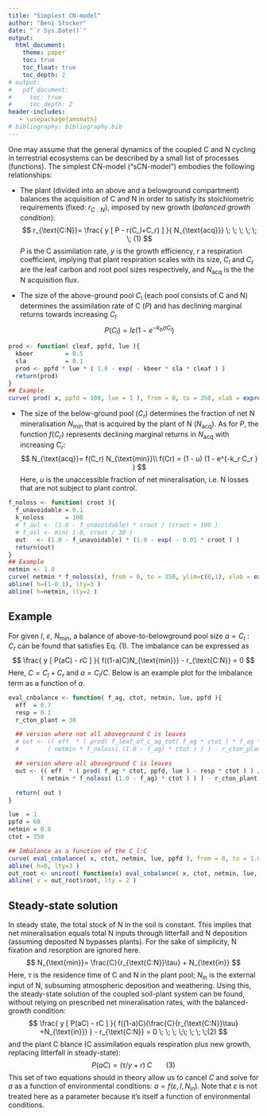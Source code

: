 ```yaml
---
title: "Simplest CN-model"
author: "Beni Stocker"
date: "`r Sys.Date()`"
output:
  html_document:
    theme: paper
    toc: true
    toc_float: true
    toc_depth: 2
# output:
#   pdf_document:
#     toc: true
#     toc_depth: 2
header-includes:
   - \usepackage{amsmath}
# bibliography: bibliography.bib
---
```


\newcommand{\rcton}{r_{\text{C:N}}}
\newcommand{\nacq}{N_{\text{acq}}}
\newcommand{\netmin}{N_{\text{min}}}
\newcommand{\nin}{N_{\text{in}}}


One may assume that the general dynamics of the coupled C and N cycling in terrestrial ecosystems can be described by a small list of processes (functions). The simplest CN-model ("sCN-model") embodies the following relationships:

- The plant (divided into an above and a belowground compartment) balances the acquisition of C and N in order to satisfy its stoichiometric requirements (fixed: $r_{C:N}$), imposed by new growth (*balanced growth condition*):
$$
\rcton = \frac{ y [ P - r(C_l+C_r) ] }{ \nacq } \; \; \; \; \; \; (1)
$$
$P$ is the C assimilation rate, $y$ is the growth efficiency, $r$ a respiration coefficient, implying that plant respiration scales with its size, $C_l$ and $C_r$ are the leaf carbon and root pool sizes respectively, and $N_{\text{acq}}$ is the the N acquisition flux. 

- The size of the above-ground pool $C_l$ (each pool consists of C and N) determines the assimilation rate of C ($P$) and has declining marginal returns towards increasing $C_l$.
$$
P(C_l) = I \varepsilon \left(1 - e^{-k_b \sigma C_{\text{l}}} \right)
$$

```r
prod <- function( cleaf, ppfd, lue ){
  kbeer         = 0.5
  sla           = 0.1
  prod <- ppfd * lue * ( 1.0 - exp( - kbeer * sla * cleaf ) )
  return(prod)
}
## Example
curve( prod( x, ppfd = 100, lue = 1 ), from = 0, to = 350, xlab = expression(italic(C[l])), ylab = expression(italic(P)) )
```


- The size of the below-ground pool ($C_r$) determines the fraction of net N mineralisation $\netmin$ that is acquired by the plant of N ($\nacq$). As for $P$, the function $f(C_r)$ represents declining marginal returns in $\nacq$ with increasing $C_r$:
$$
\nacq = f(C_r) \netmin   \\
f(Cr) = (1 - u)  (1 - e^{-k_r  C_r } ) 
$$
Here, $u$ is the unaccessible fraction of net mineralisation, i.e. N losses that are not subject to plant control.

```r
f_noloss <- function( croot ){
  f_unavoidable = 0.1
  k_noloss      = 100
  # f_avl <- (1.0 - f_unavoidable) * croot / (croot + 100 )
  # f_avl <- min( 1.0, croot / 30 )
  out   <- (1.0 - f_unavoidable) * (1.0 - exp( - 0.01 * croot ) )
  return(out)
}
## Example
netmin <- 1.0
curve( netmin * f_noloss(x), from = 0, to = 350, ylim=c(0,1), xlab = expression(italic(C[r])), ylab = expression(italic(N[acq])) )
abline( h=(1-0.1), lty=3 )
abline( h=netmin, lty=2 )
```

## Example

For given $I$, $\varepsilon$, $N_{\text{min}}$, a balance of above-to-belowground pool size $a = C_l:C_r$ can be found that satisfies Eq. (1). The imbalance can be expressed as
$$
\frac{ y [ P(aC) - rC ] }{ f((1-a)C)\netmin } - r_{\text{C:N}} = 0
$$
Here, $C=C_l+C_r$ and $a=C_l/C$. Below is an example plot for the imbalance term as a function of $a$. 

```r
eval_cnbalance <- function( f_ag, ctot, netmin, lue, ppfd ){
  eff  = 0.7
  resp = 0.1
  r_cton_plant = 30

  ## version where not all aboveground C is leaves
  # out <- (( eff  * ( prod( f_leaf_of_c_ag_tot( f_ag * ctot ) * f_ag * ctot, ppfd, lue ) - resp * ctot ) ) /
  #        ( netmin * f_noloss( (1.0 - f_ag) * ctot ) ) ) - r_cton_plant

  ## version where all aboveground C is leaves
  out <- (( eff  * ( prod( f_ag * ctot, ppfd, lue ) - resp * ctot ) ) /
         ( netmin * f_noloss( (1.0 - f_ag) * ctot ) ) ) - r_cton_plant

  return( out )
}

lue  = 1
ppfd = 60
netmin = 0.8
ctot = 350

## Imbalance as a function of the C_l:C
curve( eval_cnbalance( x, ctot, netmin, lue, ppfd ), from = 0, to = 1.0, col="red", ylim=c(-20,100), xlab=expression(italic(C[l]/C)), ylab=expression(Imbalance) )
abline( h=0, lty=3 )
out_root <- uniroot( function(x) eval_cnbalance( x, ctot, netmin, lue, ppfd ), interval=c(0,1.0) )
abline( v = out_root$root, lty = 2 )
```

## Steady-state solution

In steady state, the total stock of N in the soil is constant. This implies that net mineralisation equals total N inputs through litterfall and N deposition (assuming deposited N bypasses plants). For the sake of simplicity, N fixation and resorption are ignored here.
$$
\netmin = \frac{C}{\rcton\tau} + \nin
$$
Here, $\tau$ is the residence time of C and N in the plant pool; $\nin$ is the external input of N, subsuming atmospheric deposition and weathering. Using this, the steady-state solution of the coupled soil-plant system can be found, without relying on prescribed net mineralisation rates, with the balanced-growth condition:
$$
\frac{ y [ P(aC) - rC ] }{ f((1-a)C)(\frac{C}{\rcton\tau} +\nin) } - r_{\text{C:N}} = 0 \; \; \; \;\; \; \; \;(2)
$$
and the plant C blance (C assimilation equals respiration plus new growth, replacing litterfall in steady-state):
$$
P(aC) = (\tau/y + r)\;C \; \; \; \; \; \; \; \;(3)
$$
This set of two equations should in theory allow us to cancel $C$ and solve for $a$ as a function of environmental conditions: $a = f(\varepsilon, I, \nin)$. Note that $\varepsilon$ is not treated here as a parameter because it's itself a function of environmental conditions.


<!-- ```{r} -->
<!-- c_wood <- function( ctot ){ -->
<!--   par = 50 -->
<!--   sqrt( ctot^2 + par ) - sqrt(par) -->
<!-- } -->

<!-- c_leaf <- function( ctot ){ -->
<!--   kl = 0.3 -->
<!--   c_leaf_max = 20 -->
<!--   c_leaf_max * (1 - exp(-kl*ctot)) -->
<!-- } -->

<!-- f_leaf_of_c_ag_tot <- function( c_ag_tot ){ -->
<!--   ifelse( c_ag_tot==0, 1.0, c_leaf( c_ag_tot ) / (c_leaf( c_ag_tot ) + c_wood( c_ag_tot )) ) -->
<!-- } -->
<!-- ``` -->

<!-- ## Static CN-model for one state------------------------------- -->
<!-- lue  = 1 -->
<!-- ppfd = 100 -->
<!-- navl = 0.8 -->
<!-- ctot = 350 -->

<!-- curve( c_wood(x), from = 0, to = 50 ) -->
<!-- curve( c_leaf(x), from = 0, to = 50, add = TRUE ) -->
<!-- curve( f_leaf_of_c_ag_tot(x), from = 0, to = ctot ) -->

<!-- curve( prod( f_leaf_of_c_ag_tot( x ) * x, ppfd, lue ), from = 0, to = ctot ) -->
<!-- curve( f_noloss, from = 0, to = ctot*2 ) -->

<!-- ## Visualise imbalance curve -->
<!-- par(mfrow=c(1,1)) -->
<!-- curve( eval_cnbalance( x, ctot, navl, lue, ppfd ), from = 0, to = 1.0, col="red", ylim=c(-20,100) ) -->
<!-- abline( h=0, lty=3 ) -->
<!-- out_root <- uniroot( function(x) eval_cnbalance( x, ctot, navl, lue, ppfd ), interval=c(0,1.0) ) -->
<!-- abline( v = out_root$root, lty = 2 ) -->

<!-- ## production curve -->
<!-- curve( prod( f_leaf_of_c_ag_tot( x ) * x, ppfd, lue ), from = 0, to = ctot ) # x is total aboveground -->
<!-- points( out_root$root * ctot, prod( f_leaf_of_c_ag_tot( out_root$root * ctot ) * out_root$root * ctot, ppfd, lue ), pch=16, col="red" ) -->

<!-- ## N uptake curve -->
<!-- curve( navl * f_noloss( x ), from = 0, to = ctot ) # x is total belowground -->
<!-- points( (1.0 - out_root$root) * ctot, navl * f_noloss( (1.0 - out_root$root) * ctot ), pch=16, col="red" ) -->


<!-- ## Dynamic CN-model-------------------------------------------- -->
<!-- lue          = 1       # change this to two and the whole thing collapses. works best for 1.  -->
<!-- ppfd         = 100 -->
<!-- r_ntoc_plant = 1/30 -->
<!-- r_ntoc_soil  = 1/10 -->
<!-- eff          = 0.7 -->
<!-- resp         = 0.1 -->
<!-- tau_plant    = 10 -->
<!-- tau_soil_c   = 50 -->
<!-- tau_soil_n   = 150 -->
<!-- tau_labl     = 0.5 -->
<!-- n_input      = 1.0 -->

<!-- ## Simulation settings -->
<!-- ntsteps <- 3000 -->

<!-- ## initialise output variables -->
<!-- out_cplant_ag <- rep(NA, ntsteps) -->
<!-- out_nplant_ag <- rep(NA, ntsteps) -->
<!-- out_cplant_bg <- rep(NA, ntsteps) -->
<!-- out_nplant_bg <- rep(NA, ntsteps) -->
<!-- out_csoil     <- rep(NA, ntsteps) -->
<!-- out_nsoil     <- rep(NA, ntsteps) -->
<!-- out_clabl     <- rep(NA, ntsteps) -->
<!-- out_nlabl     <- rep(NA, ntsteps) -->

<!-- ## plant, aboveground -->
<!-- cplant_ag <- 150 -->
<!-- nplant_ag <- cplant_ag * r_ntoc_plant -->

<!-- ## plant, belowground -->
<!-- cplant_bg <- 150 -->
<!-- nplant_bg <- cplant_bg * r_ntoc_plant -->

<!-- ## soil -->
<!-- csoil <- 1000 -->
<!-- nsoil <- csoil * r_ntoc_plant * tau_soil_n/tau_soil_c -->

<!-- ## plant labile pools -->
<!-- nlabl <- 0 -->
<!-- clabl <- 0 -->

<!-- for (it in 1:ntsteps){ -->

<!--   ## Soil turnover and net mineralisation -->
<!--   csoil          <- csoil - csoil / tau_soil_c -->
<!--   nsoil_turnover <- nsoil / tau_soil_n  -->
<!--   nsoil          <- nsoil - nsoil_turnover -->
<!--   netmin         <- nsoil_turnover + n_input -->

<!--   ## actual C and N acquisition with current plant -->
<!--   clabl <- prod( f_leaf_of_c_ag_tot( cplant_ag ) * cplant_ag, ppfd, lue ) #+ clabl -->
<!--   nlabl <- f_noloss( cplant_bg ) * netmin #+ nlabl -->

<!--   # ## short-cut: by-passing soil -->
<!--   # nlabl <- f_noloss( cplant_bg ) * r_ntoc_plant * (cplant_bg + cplant_ag) / tau_plant  #+ nlabl -->

<!--   ## limit allocatable C depending on labile N -->
<!--   c_alloc <- min( nlabl / (eff * r_ntoc_plant), clabl ) -->

<!--   # ##---------- -->
<!--   # netmin <- 0.8 # xxx test -->
<!--   # ##---------- -->

<!--   ## Get optimal fraction to leaves -->
<!--   out_root <- uniroot( function(x) eval_cnbalance( x, ctot, netmin, lue, ppfd ), interval=c(0,1.0) ) -->
<!--   fleaf <- out_root$root -->
<!--   print(fleaf) -->

<!--   # ##---------- -->
<!--   # ## Visualise imbalance curve -->
<!--   # ctot <- (cplant_ag + cplant_bg + eff * c_alloc) -->
<!--   # par(mfrow=c(1,1)) -->
<!--   # curve( eval_cnbalance( x, ctot, netmin, lue, ppfd ), from = 0, to = 1.0, col="red", ylim=c(-20,100) ) -->
<!--   # abline( h=0, lty=3 ) -->
<!--   # abline( v = fleaf, lty = 2 ) -->

<!--   # ## production curve -->
<!--   # curve( prod( f_leaf_of_c_ag_tot( x ) * x, ppfd, lue ), from = 0, to = ctot ) # x is total aboveground -->
<!--   # points( fleaf * ctot, prod( f_leaf_of_c_ag_tot( fleaf * ctot ) * fleaf * ctot, ppfd, lue ), pch=16, col="red" ) -->

<!--   # ## N uptake curve -->
<!--   # curve( netmin * f_noloss( x ), from = 0, to = ctot ) # x is total belowground -->
<!--   # points( (1.0 - fleaf) * ctot, netmin * f_noloss( (1.0 - fleaf) * ctot ), pch=16, col="red" ) -->
<!--   # ##---------- -->

<!--   ## Additional check only necessary for legacy allocation setup (Version A)  -->
<!--   # if ( eval_cnbalance( 0, ctot, netmin, lue, ppfd ) > 0.0 ){ -->
<!--   #   ## all to roots -->
<!--   #   fleaf <- 0.0 -->
<!--   # } else if ( eval_cnbalance( 1, ctot, netmin, lue, ppfd ) < 0.0 ){ -->
<!--   #   ## all to leaves -->
<!--   #   fleaf <- 1.0 -->
<!--   # } else { -->
<!--   #   ## find allocation fraction to leaves so that return next year matches (eff * r_cton_plant) -->
<!--   #   out_root <- uniroot( function(x) eval_cnbalance( x, (cplant_ag + cplant_bg + eff * c_alloc), netmin, lue, ppfd ), interval=c(1e-12,1.0) ) -->
<!--   #   fleaf <- out_root$root -->
<!--   # } -->

<!--   ## update pools -->
<!--   clabl <- clabl - c_alloc -->
<!--   nlabl <- nlabl - eff * c_alloc * r_ntoc_plant -->

<!--   ## labile pool decay -->
<!--   clabl <- clabl - tau_labl * clabl -->
<!--   nlabl <- nlabl - tau_labl * nlabl -->

<!--   ##---------------------------------------------------------------------   -->
<!--   # ## VERSION A: fleaf only acts on new growth -->
<!--   # ## allocate C, N follows from r_ntoc_plant -->
<!--   # cturnover_ag <- cplant_ag / tau_plant -->
<!--   # c_alloc_ag   <- fleaf * c_alloc * eff -->
<!--   # cplant_ag    <- cplant_ag + c_alloc_ag - cturnover_ag -->

<!--   # nturnover_ag <- nplant_ag / tau_plant -->
<!--   # n_alloc_ag   <- c_alloc_ag * r_ntoc_plant -->
<!--   # nplant_ag    <- nplant_ag + n_alloc_ag - nturnover_ag -->

<!--   # cturnover_bg <- cplant_bg / tau_plant -->
<!--   # c_alloc_bg   <- (1.0 - fleaf) * c_alloc * eff -->
<!--   # cplant_bg    <- cplant_bg + c_alloc_bg - cturnover_bg -->

<!--   # nturnover_bg <- nplant_bg / tau_plant -->
<!--   # n_alloc_bg   <- c_alloc_bg * r_ntoc_plant -->
<!--   # nplant_bg    <- nplant_bg + n_alloc_bg - nturnover_bg -->
<!--   ##---------------------------------------------------------------------   -->


<!--   ##---------------------------------------------------------------------   -->
<!--   ## VERSION B: fleaf redistributes entire plant (to avoid legacy in mal-allocation) -->
<!--   ## allocate C, N follows from r_ntoc_plant -->
<!--   cturnover_ag <- cplant_ag / tau_plant -->
<!--   cplant_ag    <- cplant_ag - cturnover_ag -->
<!--   cplant_ag    <- fleaf * (c_alloc * eff + cplant_ag + cplant_bg) -->

<!--   nturnover_ag <- nplant_ag / tau_plant -->
<!--   nplant_ag    <- nplant_ag - nturnover_ag -->
<!--   nplant_ag    <- cplant_ag * r_ntoc_plant -->

<!--   cturnover_bg <- cplant_bg / tau_plant -->
<!--   cplant_bg    <- cplant_bg - cturnover_bg -->
<!--   cplant_bg    <- (1.0 - fleaf) * (c_alloc * eff + cplant_ag + cplant_bg) -->

<!--   nturnover_bg <- nplant_ag / tau_plant -->
<!--   nplant_ag    <- nplant_ag - nturnover_bg -->
<!--   nplant_ag    <- cplant_ag * r_ntoc_plant -->
<!--   ##---------------------------------------------------------------------   -->

<!--   csoil <- csoil + cturnover_ag + cturnover_bg -->
<!--   nsoil <- nsoil + nturnover_ag + nturnover_bg -->

<!--   ## gater output variables -->
<!--   out_cplant_ag[it] <- cplant_ag  -->
<!--   out_nplant_ag[it] <- nplant_ag  -->
<!--   out_cplant_bg[it] <- cplant_bg  -->
<!--   out_nplant_bg[it] <- nplant_bg  -->
<!--   out_csoil[it]     <- csoil      -->
<!--   out_nsoil[it]     <- nsoil      -->
<!--   out_clabl[it]     <- clabl      -->
<!--   out_nlabl[it]     <- nlabl      -->

<!-- } -->
<!-- ##--------------------------------------------------------- -->
<!-- plot( 1:ntsteps, out_cplant_ag ) -->
<!-- plot( 1:ntsteps, out_cplant_bg ) -->
<!-- plot( 1:ntsteps, out_csoil ) -->
<!-- plot( 1:ntsteps, out_nsoil ) -->
<!-- plot( 1:ntsteps, out_clabl ) -->
<!-- plot( 1:ntsteps, out_nlabl ) -->
<!-- plot( 1:ntsteps, out_cplant_ag/(out_cplant_bg+out_cplant_ag) ) -->
